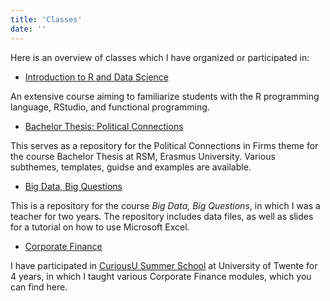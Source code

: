 ```yaml
---
title: 'Classes'
date: ''
---
```


Here is an overview of classes which I have organized or participated in:

- [Introduction to R and Data Science](https://github.com/Introduction-to-R)

An extensive course aiming to familiarize students with the R programming language, RStudio, and functional programming.

- [Bachelor Thesis: Political Connections](https://github.com/Bachelor-Thesis-Political-Connections)

This serves as a repository for the Political Connections in Firms theme for the course Bachelor Thesis at RSM, Erasmus University. Various subthemes, templates, guidse and examples are available. 

- [Big Data, Big Questions](https://github.com/Big-Data-Big-Questions)

This is a repository for the course _Big Data, Big Questions_, in which I was a teacher for two years. The repository includes data files, as well as slides for a tutorial on how to use Microsoft Excel. 

- [Corporate Finance](https://github.com/Corporate-Finance-with-R)

I have participated in [CuriousU Summer School](http://www.link.com) at University of Twente for 4 years, in which I taught various Corporate Finance modules, which you can find here. 